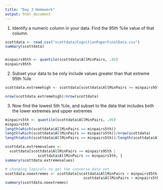 ```yaml
---
title: "Day 3 Homework"
output: html_document
---
```


1. Identify a numeric column in your data. Find the 95th %ile value of that column.

```r
scottdata <- read.csv("scottdata/CognitionPaperFinalData.csv")
summary(scottdata)


minpairs95th <- quantile(scottdata$AllMinPairs, .95)
minpairs95th
```

2. Subset your data to be only include values greater than that extreme 95th %ile

```r
scottdata.extremehigh <- scottdata[scottdata$AllMinPairs >= minpairs95th, ]

nrow(scottdata.extremehigh)/nrow(scottdata)
```

3. Now find the lowest 5th %ile, and subset to the data that includes both the lower extremes and upper extremes

```r
minpairs5th <- quantile(scottdata$AllMinPairs, .05)
minpairs5th
length(which(scottdata$AllMinPairs == minpairs5th))
length(which(scottdata$AllMinPairs == minpairs5th))/nrow(scottdata)
length(which(scottdata$AllMinPairs == minpairs5th))/length(scottdata$AllMinPairs)

scottdata.extremevalues <- 
  scottdata[scottdata$AllMinPairs >= minpairs95th |
               scottdata$AllMinPairs <= minpairs5th, ]
summary(scottdata.extremevalues)

# changing logicals to get the converse data set
scottdata.noextremes <- scottdata[scottdata$AllMinPairs < minpairs95th &
                                    scottdata$AllMinPairs > minpairs5th, ]
summary(scottdata.noextremes)

```

